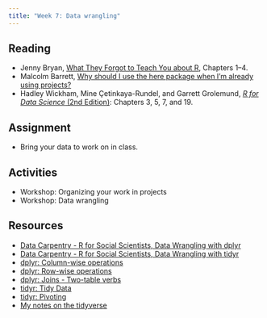 ```yaml
---
title: "Week 7: Data wrangling"
---
```



## Reading
- Jenny Bryan, [What They Forgot to Teach You about R](https://rstats.wtf), Chapters 1--4.
- Malcolm Barrett, [Why should I use the here package when I'm already using projects?](https://malco.io/articles/2018-11-05-why-should-i-use-the-here-package-when-i-m-already-using-projects)
- Hadley Wickham, Mine Çetinkaya-Rundel, and Garrett Grolemund, [*R for Data Science* (2nd Edition)](https://r4ds.hadley.nz): Chapters 3, 5, 7, and 19.

## Assignment
- Bring your data to work on in class.

## Activities
- Workshop: Organizing your work in projects
- Workshop: Data wrangling

## Resources
- [Data Carpentry - R for Social Scientists, Data Wrangling with dplyr](https://datacarpentry.org/r-socialsci/03-dplyr.html)
- [Data Carpentry - R for Social Scientists, Data Wrangling with tidyr](https://datacarpentry.org/r-socialsci/04-tidyr.html)
- [dplyr: Column-wise operations](https://dplyr.tidyverse.org/articles/colwise.html)
- [dplyr: Row-wise operations](https://dplyr.tidyverse.org/articles/rowwise.html)
- [dplyr: Joins - Two-table verbs](https://dplyr.tidyverse.org/articles/two-table.html)
- [tidyr: Tidy Data](https://tidyr.tidyverse.org/articles/tidy-data.html)
- [tidyr: Pivoting](https://tidyr.tidyverse.org/articles/pivot.html)
- [My notes on the tidyverse](https://jessesadler.github.io/notes-tidyverse/)
